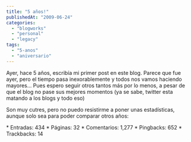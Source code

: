 ```yaml
---
title: "5 años!"
publishedAt: "2009-06-24"
categories: 
  - "blogworks"
  - "personal"
  - "legacy"
tags: 
  - "5-anos"
  - "aniversario"
---
```


Ayer, hace 5 años, escribía mi primer post en este blog. Parece que fue ayer, pero el tiempo pasa inexorablemente y todos nos vamos haciendo mayores... Pues espero seguir otros tantos más por lo menos, a pesar de que el blog no pase sus mejores momentos (ya se sabe, twitter esta matando a los blogs y todo eso)

Son muy cutres, pero no puedo resistirme a poner unas estadísticas, aunque solo sea para poder comparar otros años:

\* Entradas: 434 \* Páginas: 32 \* Comentarios: 1,277 \* Pingbacks: 652 \* Trackbacks: 14
